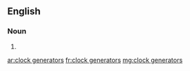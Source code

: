 ==English==

===Noun===
{{head|en|noun plural form}}

# {{plural of|clock generator|lang=en}}

[[ar:clock generators]]
[[fr:clock generators]]
[[mg:clock generators]]